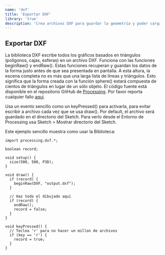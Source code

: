```yaml
---
name: 'dxf'
title: 'Exportar DXF'
library: 'true'
description: 'Crea archivos DXF para guardar la geometría y poder cargarla en otros programas.Funciona con gráficas basadas en triángulos, incluyendo polígonos, cajas y esferas.'
---
```


## Exportar DXF

La biblioteca DXF escribe todos los gráficos basados en triángulos (polígonos, cajas, esferas) en un archivo DXF. Funciona con las funciones beginRaw() y endRaw(). Estas funciones recuperan y guardan los datos de la forma justo antes de que sea presentada en pantalla. A esta altura, la escena completa no es más que una larga lista de líneas y triángulos. Esto significa que la forma creada con la función sphere() estará compuesta de cientos de triángulos en lugar de un sólo objeto. El código fuente está disponible en el repositorio GitHub de [Processing](https://github.com/processing/processing/tree/master/java/libraries/dxf). Por favor reporta cualquier fallo [aquí](https://github.com/processing/processing/issues).

Usa un evento sencillo como un keyPressed() para activarla, para evitar escribir a archivo cada vez que se usa draw(). Por default, el archivo será guardado en el directorio del Sketch. Para verlo desde el Entorno de Processing usa Sketch > Mostrar directorio del Sketch.

Este ejemplo sencillo muestra como usar la Biblioteca:
```
import processing.dxf.*;

boolean record;

void setup() {
  size(500, 500, P3D);
}

void draw() {
  if (record) {
    beginRaw(DXF, "output.dxf");
  }

  // Haz todo el dibujado aquí
  if (record) {
    endRaw();
    record = false;
  }
}

void keyPressed() {
  // Teclea 'r' para no hacer un millon de archivos
  if (key == 'r') {
  	record = true;
  }
}
```
